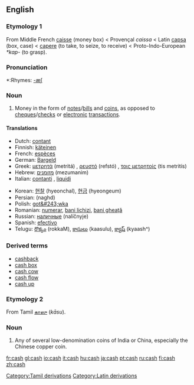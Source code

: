 ==English==

===Etymology 1===
From Middle French [[caisse]] (money box) < Provençal ''caissa'' < Latin [[capsa]] (box, case) < [[capere]] (to take, to seize, to receive) < Proto-Indo-European ''*kap-'' (to grasp). 

===Pronunciation===
*:Rhymes: [[Rhymes:English:-æʃ|-æʃ]]

===Noun===
{{en-noun|-}}

#Money in the form of [[note]]s/[[bill]]s and [[coin]]s, as opposed to [[cheque]]s/[[check]]s or [[electronic]] [[transaction]]s.

====Translations====
{{top}}
*Dutch: [[contant]]
*Finnish: [[käteinen]]
*French: [[espèces]] {{f}} {{p}}
*German: [[Bargeld]] {{n}}
*Greek: [[μετρητά]] (metritá) {{n}} {{p}}, [[ρευστό]] (refstó) {{n}}, [[τοις μετρητοίς]] (tis metritís)
*Hebrew: [[מזומנים]] (mezumanim) {{p}}
*Italian: [[contanti]] {{m}} {{p}}, [[liquidi]] {{m}} {{p}}
{{mid}}
*Korean: [[현찰]] (hyeonchal), [[현금]] (hyeongeum)
*Persian: {{FAchar|[[نقد]]}} (naghd)
*Polish: [[got&#243;wka]] {{f}}
*Romanian: [[numerar]], [[bani lichizi]], [[bani gheaţă]]
*Russian: [[наличные]] (nalíčnyje) {{m}} {{p}}
*Spanish: [[efectivo]]
*Telugu: [[రొక్కం]] (rokkaM), [[కాసులు]] (kaasulu), [[క్యాష్]] (kyaash^)
{{bottom}}

===Derived terms===
*[[cashback]]
*[[cash box]]
*[[cash cow]]
*[[cash flow]]
*[[cash up]]

===Etymology 2===
From Tamil [[காஸு]] (''kāsu'').

===Noun===
{{en-noun|cash}}

# Any of several low-denomination coins of India or China, especially the Chinese copper coin.

[[Category:Tamil derivations]]
[[Category:Latin derivations]]

[[fr:cash]]
[[gl:cash]]
[[io:cash]]
[[it:cash]]
[[hu:cash]]
[[ja:cash]]
[[pt:cash]]
[[ru:cash]]
[[fi:cash]]
[[zh:cash]]